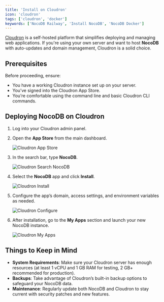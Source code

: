 ```yaml
---
title: 'Install on Cloudron'
icon: 'cloudron'
tags: ['cloudron', 'docker']
keywords: ['NocoDB Railway', 'Install NocoDB', 'NocoDB Docker']
---
```


[Cloudron](https://www.cloudron.io/) is a self-hosted platform that simplifies deploying and managing web applications. If you're using your own server and want to host **NocoDB** with auto-updates and domain management, Cloudron is a solid choice.

## Prerequisites

Before proceeding, ensure:

* You have a working Cloudron instance set up on your server.
* You’ve signed into the Cloudron App Store.
* You’re comfortable using the command line and basic Cloudron CLI commands.

## Deploying NocoDB on Cloudron

1. Log into your Cloudron admin panel.

2. Open the **App Store** from the main dashboard.

   ![Cloudron App Store](/img/v2/installations/cloudron-app-store.png)

3. In the search bar, type **NocoDB**.

   ![Cloudron Search NocoDB](/img/v2/installations/cloudron-search-nocodb.png)

4. Select the **NocoDB** app and click **Install**.

   ![Cloudron Install](/img/v2/installations/cloudron-install.png)

5. Configure the app’s domain, access settings, and environment variables as needed.

   ![Cloudron Configure](/img/v2/installations/cloudron-configure.png)

6. After installation, go to the **My Apps** section and launch your new NocoDB instance.

   ![Cloudron My Apps](/img/v2/installations/cloudron-my-apps.png)

## Things to Keep in Mind

* **System Requirements**: Make sure your Cloudron server has enough resources (at least 1 vCPU and 1 GB RAM for testing, 2 GB+ recommended for production).
* **Backups**: Take advantage of Cloudron’s built-in backup options to safeguard your NocoDB data.
* **Maintenance**: Regularly update both NocoDB and Cloudron to stay current with security patches and new features.
